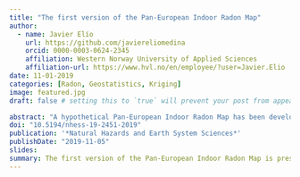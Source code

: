 ```yaml
---
title: "The first version of the Pan-European Indoor Radon Map"
author: 
  - name: Javier Elío
    url: https://github.com/javiereliomedina
    orcid: 0000-0003-0624-2345
    affiliation: Western Norway University of Applied Sciences
    affiliation-url: https://www.hvl.no/en/employee/?user=Javier.Elio 
date: 11-01-2019
categories: [Radon, Geostatistics, Kriging]
image: featured.jpg
draft: false # setting this to `true` will prevent your post from appearing on your listing page until you're ready!

abstract: "A hypothetical Pan-European Indoor Radon Map has been developed using summary statistics estimated from 1.2 million indoor radon samples. In this study we have used the arithmetic mean (AM) over grid cells of 10km × 10km to predict a mean indoor radon concentration at ground-floor level of buildings in the grid cells where no or few data (N<30) are available. Four interpolation techniques have been tested: inverse distance weighting (IDW), ordinary kriging (OK), collocated cokriging with uranium concentration as a secondary variable (CCK), and regression kriging with topsoil geochemistry and bedrock geology as secondary variables (RK). Cross-validation exercises have been carried out to assess the uncertainties associated with each method. Of the four methods tested, RK has proven to be the best one for predicting mean indoor radon concentrations; and by combining the RK predictions with the AM of the grids with 30 or more measurements, a Pan-European Indoor Radon Map has been produced. This map represents a first step towards a European radon exposure map and, in the future, a radon dose map."
doi: "10.5194/nhess-19-2451-2019"
publication: '*Natural Hazards and Earth System Sciences*'
publishDate: "2019-11-05"
slides: 
summary: The first version of the Pan-European Indoor Radon Map is presented in this article.
---
```

